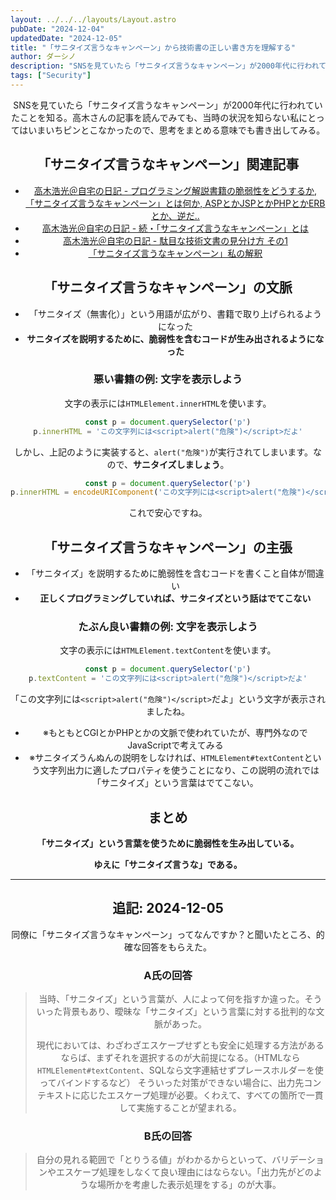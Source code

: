 ```yaml
---
layout: ../../../layouts/Layout.astro
pubDate: "2024-12-04"
updatedDate: "2024-12-05"
title: "「サニタイズ言うなキャンペーン」から技術書の正しい書き方を理解する"
author: ダーシノ
description: "SNSを見ていたら「サニタイズ言うなキャンペーン」が2000年代に行われていたことを知る。高木さんの記事を読んでみても、当時の状況を知らない私にとってはいまいちピンとこなかったので、思考をまとめる意味でも書き出してみる。"
tags: ["Security"]
---
```



<Header {...frontmatter} />

SNSを見ていたら「サニタイズ言うなキャンペーン」が2000年代に行われていたことを知る。高木さんの記事を読んでみても、当時の状況を知らない私にとってはいまいちピンとこなかったので、思考をまとめる意味でも書き出してみる。

## 「サニタイズ言うなキャンペーン」関連記事

- [高木浩光＠自宅の日記 \- プログラミング解説書籍の脆弱性をどうするか, 「サニタイズ言うなキャンペーン」とは何か, ASPとかJSPとかPHPとかERBとか、逆だ\.\.](https://takagi-hiromitsu.jp/diary/20051227.html#p02)
- [高木浩光＠自宅の日記 \- 続・「サニタイズ言うなキャンペーン」とは](https://takagi-hiromitsu.jp/diary/20060115.html)
- [高木浩光＠自宅の日記 \- 駄目な技術文書の見分け方 その1](https://takagi-hiromitsu.jp/diary/20061104.html)
- [「サニタイズ言うなキャンペーン」私の解釈](https://kmaebashi.com/zakki/zakki0042.html)

## 「サニタイズ言うなキャンペーン」の文脈

- 「サニタイズ（無害化）」という用語が広がり、書籍で取り上げられるようになった
- **サニタイズを説明するために、脆弱性を含むコードが生み出されるようになった**

### 悪い書籍の例: 文字を表示しよう

文字の表示には`HTMLElement.innerHTML`を使います。
```js
const p = document.querySelector('p')
p.innerHTML = 'この文字列には<script>alert("危険")</script>だよ'
```
しかし、上記のように実装すると、`alert("危険")`が実行されてしまいます。なので、**サニタイズしましょう**。

```js
const p = document.querySelector('p')
p.innerHTML = encodeURIComponent('この文字列には<script>alert("危険")</script>だよ')
```
これで安心ですね。


## 「サニタイズ言うなキャンペーン」の主張

- 「サニタイズ」を説明するために脆弱性を含むコードを書くこと自体が間違い
- **正しくプログラミングしていれば、サニタイズという話はでてこない**


### たぶん良い書籍の例: 文字を表示しよう



文字の表示には`HTMLElement.textContent`を使います。
```js
const p = document.querySelector('p')
p.textContent = 'この文字列には<script>alert("危険")</script>だよ'
```

「この文字列には`<script>alert("危険")</script>`だよ」という文字が表示されましたね。

- ※もともとCGIとかPHPとかの文脈で使われていたが、専門外なのでJavaScriptで考えてみる
- ※サニタイズうんぬんの説明をしなければ、`HTMLElement#textContent`という文字列出力に適したプロパティを使うことになり、この説明の流れでは「サニタイズ」という言葉はでてこない。

## まとめ

**「サニタイズ」という言葉を使うために脆弱性を生み出している。**

**ゆえに「サニタイズ言うな」である。**

---

## 追記: 2024-12-05

同僚に「サニタイズ言うなキャンペーン」ってなんですか？と聞いたところ、的確な回答をもらえた。

### A氏の回答
> 当時、「サニタイズ」という言葉が、人によって何を指すか違った。そういった背景もあり、曖昧な「サニタイズ」という言葉に対する批判的な文脈があった。
> 
> 現代においては、わざわざエスケープせずとも安全に処理する方法があるならば、まずそれを選択するのが大前提になる。（HTMLなら`HTMLElement#textContent`、SQLなら文字連結せずプレースホルダーを使ってバインドするなど）
> そういった対策ができない場合に、出力先コンテキストに応じたエスケープ処理が必要。くわえて、すべての箇所で一貫して実施することが望まれる。

### B氏の回答
> 自分の見れる範囲で「とりうる値」がわかるからといって、バリデーションやエスケープ処理をしなくて良い理由にはならない。「出力先がどのような場所かを考慮した表示処理をする」のが大事。
